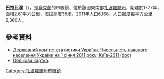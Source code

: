 {{No footnotes|time=2015-09-16T13:18:55+00:00}}
'''巴拉比涅'''（{{lang-uk|Балабине}}），是[[烏克蘭|烏克蘭]]的市級鎮，位於該國東南部[[扎波羅熱州|扎波羅熱州]]，始建於1777年，面積2.61平方公里，海拔高度35米，2011年人口6,168，人口密度每平方公里2,360人。

==參考資料==
*[https://web.archive.org/web/20121010205321/http://stat6.stat.lviv.ua/PXWEB2007/ukr/publ/2011/chnas.zip Державний комітет статистики України. Чисельність наявного населення України на 1 січня 2011 року, Київ-2011 (doc)]
* [http://gska2.rada.gov.ua/pls/z7502/A005?rdat1=02.07.2008&rf7571=12260 Облікова картка]{{dead link|date=2017年12月 |bot=InternetArchiveBot |fix-attempted=yes }}.

{{coord|47|44|39|N|35|13|13|E|scale:30000|display=title}}

{{DEFAULTSORT:Балабине}}
[[Category:扎波羅熱州市級鎮|Category:扎波羅熱州市級鎮]]


{{Zaporizhia-geo-stub}}